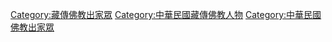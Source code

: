 [[Category:藏傳佛教出家眾|Category:藏傳佛教出家眾]]
[[Category:中華民國藏傳佛教人物|Category:中華民國藏傳佛教人物]]
[[Category:中華民國佛教出家眾|Category:中華民國佛教出家眾]]